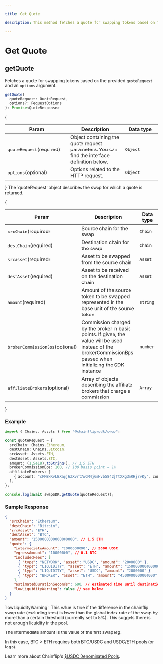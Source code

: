 ```yaml
---

title: Get Quote

description: This method fetches a quote for swapping tokens based on the provided quoteRequest.

---
```



# Get Quote

## getQuote

Fetches a quote for swapping tokens based on the provided `quoteRequest` and an `options` argument.

```typescript copy
getQuote(
  quoteRequest: QuoteRequest,
  options?: RequestOptions
): Promise<QuoteResponse>
```
{
  <table>
   <thead>
      <tr>
         <th width="241">Param</th>
         <th width="372">Description</th>
         <th width="244.33333333333331">Data type</th>
      </tr>
   </thead>
   <tbody>
      <tr>
         <td><code>quoteRequest</code><span class="param-required-label">(required)</span></td>
         <td>Object containing the quote request parameters. You can find the interface definition below.</td>
         <td><code>Object</code></td>
      </tr>
      <tr>
         <td><code>options</code><span class="param-optional-label">(optional)</span></td>
         <td>Options related to the HTTP request.</td>
         <td><code>Object</code></td>
      </tr>
   </tbody>
</table>
}
The `quoteRequest` object describes the swap for which a quote is returned.

{
  <table>
   <thead>
      <tr>
         <th width="241">Param</th>
         <th width="372">Description</th>
         <th width="244.33333333333331">Data type</th>
      </tr>
   </thead>
   <tbody>
      <tr>
         <td><code>srcChain</code><span class="param-required-label">(required)</span></td>
         <td>Source chain for the swap</td>
         <td><code>Chain</code></td>
      </tr>
      <tr>
         <td><code>destChain</code><span class="param-required-label">(required)</span></td>
         <td>Destination chain for the swap</td>
         <td><code>Chain</code></td>
      </tr>
      <tr>
         <td><code>srcAsset</code><span class="param-required-label">(required)</span></td>
         <td>Asset to be swapped from the source chain</td>
         <td><code>Asset</code></td>
      </tr>
      <tr>
         <td><code>destAsset</code><span class="param-required-label">(required)</span></td>
         <td>Asset to be received on the destination chain</td>
         <td><code>Asset</code></td>
      </tr>
      <tr>
         <td><code>amount</code><span class="param-required-label">(required)</span></td>
         <td>Amount of the source token to be swapped, represented in the base unit of the source token</td>
         <td><code>string</code></td>
      </tr>
      <tr>
          <td><code>brokerCommissionBps</code><span class="param-optional-label">(optional)</span></td>
          <td>Commission charged by the broker in basis points. If given, the value will be used instead of
              the brokerCommissionBps passed when initializing the SDK instance</td>
          <td><code>number</code></td>
      </tr>
      <tr>
          <td><code>affiliateBrokers</code><span class="param-optional-label">(optional)</span></td>
          <td>Array of objects describing the affiliate brokers that charge a commission</td>
          <td><code>Array</code></td>
      </tr>
   </tbody>
</table>
}

### Example

```typescript copy
import { Chains, Assets } from "@chainflip/sdk/swap";

const quoteRequest = {
  srcChain: Chains.Ethereum,
  destChain: Chains.Bitcoin,
  srcAsset: Assets.ETH,
  destAsset: Assets.BTC,
  amount: (1.5e18).toString(), // 1.5 ETH
  brokerCommissionBps: 100, // 100 basis point = 1%
  affiliateBrokers: [
    { account: "cFM8kRvLBXagj6ZXvrt7wCM4jGmHvb5842jTtXXg3mRHjrvKy", commissionBps: 50 }
  ],
};

console.log(await swapSDK.getQuote(quoteRequest));
```

### Sample Response

```json
{
  "srcChain": "Ethereum",
  "destChain": "Bitcoin",
  "srcAsset": "ETH",
  "destAsset": "BTC",
  "amount": "1500000000000000000", // 1.5 ETH
  "quote": {
    "intermediateAmount": "2000000000", // 2000 USDC
    "egressAmount": "10000000", // 0.1 BTC
    "includedFees": [
      { "type": "NETWORK", "asset": "USDC", "amount": "2000000" },
      { "type": "LIQUIDITY", "asset": "ETH", "amount": "15000000000000000" },
      { "type": "LIQUIDITY", "asset": "USDC", "amount": "2000000" }
      { "type": "BROKER", "asset": "ETH", "amount": "4500000000000000" }
    ],
    "estimatedDurationSeconds": 690, // estimated time until destination asset is received by the user
    "lowLiquidityWarning": false // see below
  }
}
```
<Callout type="info">
`lowLiquidityWarning`: This value is true if the difference in the chainflip swap rate (excluding fees) is lower than the global index rate of the swap by more than a certain threshold (currently set to 5%). This suggets there is not enough liquidity in the pool.
</Callout>

<Callout type="info">

The intermediate amount is the value of the first swap _leg_.

In this case, BTC > ETH requires both BTC/USDC and USDC/ETH pools (or legs).

Learn more about Chainflip's [$USDC Denominated Pools](../../../concepts/swaps-amm/usdusdc-denominated-pools).

</Callout>
